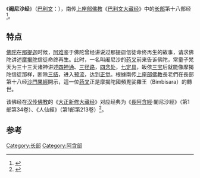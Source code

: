 {{佛教}}
《'''阇尼沙经'''》（[[巴利文|巴利文]]：{{lang|ISAT|'''Janavasabha Sutta'''}}），南传[[上座部佛教|上座部佛教]]《[[巴利文大藏经|巴利文大藏经]]》中的[[長部_(佛經)|长部]]第十八部经<ref>{{Cite book|title=大藏经总目提要|last=陈士强著|first=|publisher=上海：[[上海古籍出版社|上海古籍出版社]]|year=2007.08|isbn=7-5325-4623-3|location=|pages=37}}</ref>。

==特点 ==
[[佛陀|佛陀]]在[[那提迦|那提迦]]时候，[[阿难|阿难]]鉴于佛陀曾经讲说过那提迦信徒命终再生的故事，请求佛陀讲述[[摩揭陀|摩揭陀]]信徒命终再生。此时，一名叫阇尼沙的[[药叉|药叉]]前来告诉佛陀，常童子梵天为三十三天诸神讲述[[神通|四神通]]、[[三径路|三径路]]，[[四念处|四念处]]，[[七定具|七定具]]，皈依[[三宝|三宝]]后就能像摩揭陀信徒那样，断除[[三结|三结]]，进入[[预流|预流]]，达到[[正觉|正觉]]。根據南传[[上座部佛教|上座部佛教]]長老們在長部第十八经[[沙門果經|沙門果經]]開示，這一位[[药叉|药叉]]正是摩揭陀國頻毘娑羅王（Bimbisara）的轉世。

该佛经在[[汉传佛教|汉传佛教]]的《[[大正新修大藏经|大正新修大藏经]]》对应经典为《[[長阿含經|長阿含經]]·闍尼沙經》（第1部第34卷）、《人仙經》（第1部第213卷）<ref>{{Cite book|title=长阿含经|last=恒强校注|first=|publisher=北京：线装书局|year=2012.12|isbn=7-5120-0750-7|location=|pages=115-116}}</ref>。

==参考==
{{reflist}}
{{Pali-D}}
{{China-buddhism-book-ahan}}
[[Category:长部|Category:长部]]
[[Category:阿含部|Category:阿含部]]